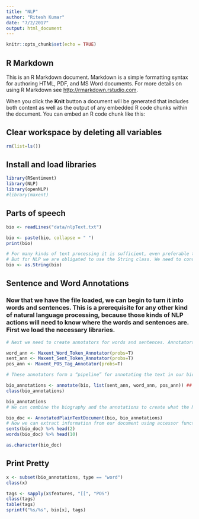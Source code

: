 ```yaml
---
title: "NLP"
author: "Ritesh Kumar"
date: "7/2/2017"
output: html_document
---
```


```r
knitr::opts_chunk$set(echo = TRUE)
```

## R Markdown

This is an R Markdown document. Markdown is a simple formatting syntax for authoring HTML, PDF, and MS Word documents. For more details on using R Markdown see <http://rmarkdown.rstudio.com>.

When you click the **Knit** button a document will be generated that includes both content as well as the output of any embedded R code chunks within the document. You can embed an R code chunk like this:

## Clear workspace by deleting all variables
```r
rm(list=ls())
```

## Install and load libraries
```r
library(RSentiment)
library(NLP)
library(openNLP)
#library(maxent)
```

## Parts of speech
```r
bio <- readLines("data/nlpText.txt")

bio <- paste(bio, collapse = " ")
print(bio)

# For many kinds of text processing it is sufficient, even preferable to use base R classes. 
# But for NLP we are obligated to use the String class. We need to convert our bio variable to a string.
bio <- as.String(bio)

```


## Sentence and Word Annotations
### Now that we have the file loaded, we can begin to turn it into words and sentences. This is a prerequisite for any other kind of        natural language processing, because those kinds of NLP actions will need to know where the words and sentences are. First we load      the necessary libraries.

```r

# Next we need to create annotators for words and sentences. Annotators are created by functions which load the underlying Java           libraries. These functions then mark the places in the string where words and sentences start and end. The annotation functions are     themselves created by functions.

word_ann <- Maxent_Word_Token_Annotator(probs=T)
sent_ann <- Maxent_Sent_Token_Annotator(probs=T)
pos_ann <- Maxent_POS_Tag_Annotator(probs=T)

# These annotators form a “pipeline” for annotating the text in our bio variable. First we have to determine where the sentences are,     then we can determine where the words are. We can apply these annotator functions to our data using the annotate() function.

bio_annotations <- annotate(bio, list(sent_ann, word_ann, pos_ann)) ## Note sequence matters , first sentence then word annotation should come
class(bio_annotations)

bio_annotations
# We can combine the biography and the annotations to create what the NLP package calls an AnnotatedPlainTextDocument. 

bio_doc <- AnnotatedPlainTextDocument(bio, bio_annotations)
# Now we can extract information from our document using accessor functions like sents() to get the sentences and words() to get the words. We could get just the plain text with as.character(bio_doc).
sents(bio_doc) %>% head(2)
words(bio_doc) %>% head(10)

as.character(bio_doc)
```

## Print Pretty 
```r
x <- subset(bio_annotations, type == "word")
class(x)

tags <- sapply(x$features, "[[", "POS")
class(tags)
table(tags)
sprintf("%s/%s", bio[x], tags)
```


